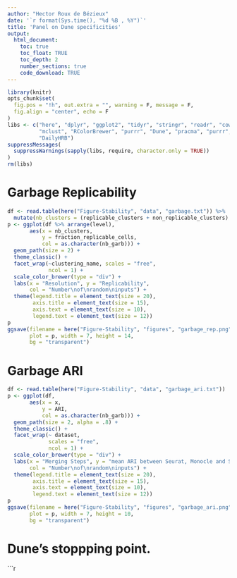 ```yaml
---
author: "Hector Roux de Bézieux"
date: '`r format(Sys.time(), "%d %B , %Y")`'
title: 'Panel on Dune specificities'
output:
  html_document:
    toc: true
    toc_float: TRUE
    toc_depth: 2
    number_sections: true
    code_download: TRUE
---
```


```r
library(knitr)
opts_chunk$set(
  fig.pos = "!h", out.extra = "", warning = F, message = F,
  fig.align = "center", echo = F
)
libs <- c("here", "dplyr", "ggplot2", "tidyr", "stringr", "readr", "cowplot",
          "mclust", "RColorBrewer", "purrr", "Dune", "pracma", "purrr",
          "DailyHRB")
suppressMessages(
  suppressWarnings(sapply(libs, require, character.only = TRUE))
)
rm(libs)
```

# Garbage Replicability

```r
df <- read.table(here("Figure-Stability", "data", "garbage.txt")) %>%
  mutate(nb_clusters = (replicable_clusters + non_replicable_clusters) / 2)
p <- ggplot(df %>% arrange(level), 
       aes(x = nb_clusters,
           y = fraction_replicable_cells,
           col = as.character(nb_garb))) +  
  geom_path(size = 2) +
  theme_classic() +
  facet_wrap(~clustering_name, scales = "free",
             ncol = 1) +
  scale_color_brewer(type = "div") +
  labs(x = "Resolution", y = "Replicability",
       col = "Number\nof\nrandom\ninputs") +
  theme(legend.title = element_text(size = 20),
        axis.title = element_text(size = 15),
        axis.text = element_text(size = 10),
        legend.text = element_text(size = 12))
p
ggsave(filename = here("Figure-Stability", "figures", "garbage_rep.png"),
       plot = p, width = 7, height = 14,
       bg = "transparent")
```

# Garbage ARI

```r
df <- read.table(here("Figure-Stability", "data", "garbage_ari.txt"))
p <- ggplot(df, 
       aes(x = x,
           y = ARI,
           col = as.character(nb_garb))) +  
  geom_path(size = 2, alpha = .8) +
  theme_classic() +
  facet_wrap(~ dataset,
             scales = "free",
             ncol = 1) +
  scale_color_brewer(type = "div") +
  labs(x = "Merging Steps", y = "mean ARI between Seurat, Monocle and SC3",
       col = "Number\nof\nrandom\ninputs") +
  theme(legend.title = element_text(size = 20),
        axis.title = element_text(size = 15),
        axis.text = element_text(size = 10),
        legend.text = element_text(size = 12))
p
ggsave(filename = here("Figure-Stability", "figures", "garbage_ari.png"),
       plot = p, width = 7, height = 10,
       bg = "transparent")
```

# Dune's stoppping point.

```r